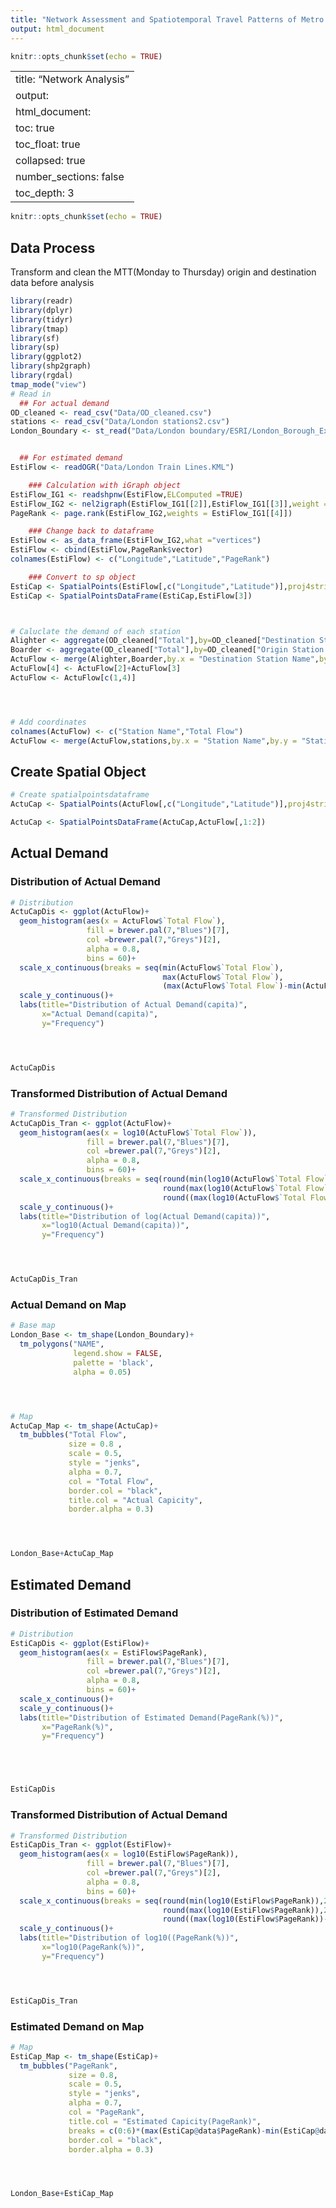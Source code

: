 ```yaml
---
title: "Network Assessment and Spatiotemporal Travel Patterns of Metro System in London"
output: html_document
---
```


```r
knitr::opts_chunk$set(echo = TRUE)
```

---
title: "Network Analysis"
output: 
  html_document:
      toc: true
      toc_float: true
      collapsed: true
      number_sections: false
      toc_depth: 3
---

```r
knitr::opts_chunk$set(echo = TRUE)
```


## Data Process

Transform and clean the MTT(Monday to Thursday) origin and destination data before analysis

```r
library(readr)
library(dplyr)
library(tidyr)
library(tmap)
library(sf)
library(sp)
library(ggplot2)
library(shp2graph)
library(rgdal)
tmap_mode("view")
# Read in 
  ## For actual demand
OD_cleaned <- read_csv("Data/OD_cleaned.csv")
stations <- read_csv("Data/London stations2.csv")
London_Boundary <- st_read("Data/London boundary/ESRI/London_Borough_Excluding_MHW.shp")


  ## For estimated demand
EstiFlow <- readOGR("Data/London Train Lines.KML")

    ### Calculation with iGraph object
EstiFlow_IG1 <- readshpnw(EstiFlow,ELComputed =TRUE)
EstiFlow_IG2 <- nel2igraph(EstiFlow_IG1[[2]],EstiFlow_IG1[[3]],weight = EstiFlow_IG1[[4]])
PageRank <- page.rank(EstiFlow_IG2,weights = EstiFlow_IG1[[4]])

    ### Change back to dataframe
EstiFlow <- as_data_frame(EstiFlow_IG2,what ="vertices")
EstiFlow <- cbind(EstiFlow,PageRank$vector)
colnames(EstiFlow) <- c("Longitude","Latitude","PageRank")

    ### Convert to sp object
EstiCap <- SpatialPoints(EstiFlow[,c("Longitude","Latitude")],proj4string = CRS("+proj=longlat +datum=WGS84 +no_defs +ellps=WGS84 +towgs84=0,0,0"))
EstiCap <- SpatialPointsDataFrame(EstiCap,EstiFlow[3])



# Caluclate the demand of each station
Alighter <- aggregate(OD_cleaned["Total"],by=OD_cleaned["Destination Station Name"], FUN=sum)
Boarder <- aggregate(OD_cleaned["Total"],by=OD_cleaned["Origin Station Name"], FUN=sum)
ActuFlow <- merge(Alighter,Boarder,by.x = "Destination Station Name",by.y ="Origin Station Name")
ActuFlow[4] <- ActuFlow[2]+ActuFlow[3]
ActuFlow <- ActuFlow[c(1,4)]




# Add coordinates
colnames(ActuFlow) <- c("Station Name","Total Flow")
ActuFlow <- merge(ActuFlow,stations,by.x = "Station Name",by.y = "Station")
```


## Create Spatial Object

```r
# Create spatialpointsdataframe
ActuCap <- SpatialPoints(ActuFlow[,c("Longitude","Latitude")],proj4string = CRS("+proj=longlat +datum=WGS84 +no_defs +ellps=WGS84 +towgs84=0,0,0"))

ActuCap <- SpatialPointsDataFrame(ActuCap,ActuFlow[,1:2])
```

## Actual Demand
### Distribution of Actual Demand

```r
# Distribution
ActuCapDis <- ggplot(ActuFlow)+
  geom_histogram(aes(x = ActuFlow$`Total Flow`),
                 fill = brewer.pal(7,"Blues")[7],
                 col =brewer.pal(7,"Greys")[2],
                 alpha = 0.8,
                 bins = 60)+
  scale_x_continuous(breaks = seq(min(ActuFlow$`Total Flow`),
                                  max(ActuFlow$`Total Flow`),
                                  (max(ActuFlow$`Total Flow`)-min(ActuFlow$`Total Flow`))/10))+
  scale_y_continuous()+
  labs(title="Distribution of Actual Demand(capita)",
       x="Actual Demand(capita)",
       y="Frequency")




ActuCapDis
```


### Transformed Distribution of Actual Demand

```r
# Transformed Distribution
ActuCapDis_Tran <- ggplot(ActuFlow)+
  geom_histogram(aes(x = log10(ActuFlow$`Total Flow`)),
                 fill = brewer.pal(7,"Blues")[7],
                 col =brewer.pal(7,"Greys")[2],
                 alpha = 0.8,
                 bins = 60)+
  scale_x_continuous(breaks = seq(round(min(log10(ActuFlow$`Total Flow`)),2),
                                  round(max(log10(ActuFlow$`Total Flow`)),2),
                                  round((max(log10(ActuFlow$`Total Flow`))-min(log10(ActuFlow$`Total Flow`)))/10,1)))+
  scale_y_continuous()+
  labs(title="Distribution of log(Actual Demand(capita))",
       x="log10(Actual Demand(capita))",
       y="Frequency")




ActuCapDis_Tran
```


### Actual Demand on Map

```r
# Base map
London_Base <- tm_shape(London_Boundary)+
  tm_polygons("NAME",
              legend.show = FALSE,
              palette = 'black',
              alpha = 0.05)




# Map
ActuCap_Map <- tm_shape(ActuCap)+
  tm_bubbles("Total Flow",
             size = 0.8 ,
             scale = 0.5,
             style = "jenks",
             alpha = 0.7,
             col = "Total Flow",
             border.col = "black",
             title.col = "Actual Capicity",
             border.alpha = 0.3)




London_Base+ActuCap_Map
```

## Estimated Demand
### Distribution of Estimated Demand

```r
# Distribution
EstiCapDis <- ggplot(EstiFlow)+
  geom_histogram(aes(x = EstiFlow$PageRank),
                 fill = brewer.pal(7,"Blues")[7],
                 col =brewer.pal(7,"Greys")[2],
                 alpha = 0.8,
                 bins = 60)+
  scale_x_continuous()+
  scale_y_continuous()+
  labs(title="Distribution of Estimated Demand(PageRank(%))",
       x="PageRank(%)",
       y="Frequency")





EstiCapDis
```


### Transformed Distribution of Actual Demand

```r
# Transformed Distribution
EstiCapDis_Tran <- ggplot(EstiFlow)+
  geom_histogram(aes(x = log10(EstiFlow$PageRank)),
                 fill = brewer.pal(7,"Blues")[7],
                 col =brewer.pal(7,"Greys")[2],
                 alpha = 0.8,
                 bins = 60)+
  scale_x_continuous(breaks = seq(round(min(log10(EstiFlow$PageRank)),2),
                                  round(max(log10(EstiFlow$PageRank)),2),
                                  round((max(log10(EstiFlow$PageRank))-min(log10(EstiFlow$PageRank)))/10,1)))+
  scale_y_continuous()+
  labs(title="Distribution of log10((PageRank(%))",
       x="log10(PageRank(%))",
       y="Frequency")




EstiCapDis_Tran
```


### Estimated Demand on Map

```r
# Map
EstiCap_Map <- tm_shape(EstiCap)+
  tm_bubbles("PageRank",
             size = 0.8,
             scale = 0.5,
             style = "jenks",
             alpha = 0.7,
             col = "PageRank",
             title.col = "Estimated Capicity(PageRank)",
             breaks = c(0:6)*(max(EstiCap@data$PageRank)-min(EstiCap@data$PageRank))/6,
             border.col = "black",
             border.alpha = 0.3)




London_Base+EstiCap_Map
```

